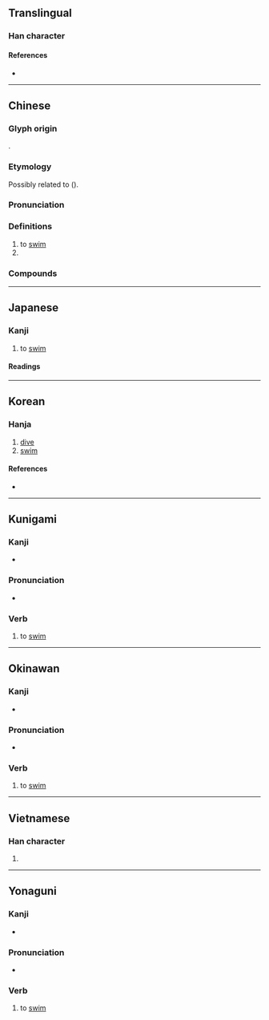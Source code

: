 {{character info/new}}
==Translingual==
{{stroke order|strokes=8}}

===Han character===
{{Han char|rn=85|rad=水|as=05|sn=8|four=33132|canj=EINE|ids=⿰氵永}}

====References====
* {{Han ref|kx=0619.020|dkj=17328|dj=1014.030|hdz=31595.050|uh=6CF3|ud=27891|bh=AA61|bd=43617}}

----

==Chinese==
{{zh-forms}}

===Glyph origin===
{{Han etym}}
{{Han compound|水|alt1=氵|永|ls=psc|c1=s|c2=p}}.

===Etymology===
Possibly related to {{cog|th|ว่าย||to swim}} ({{zh-ref|Schuessler, 2007}}).

===Pronunciation===
{{zh-pron
|m=yǒng
|m-s=yun4
|c=wing6
|c-t=ven5
|g=yn5
|h=pfs=yún;gd=yun3
|j=yng2
|mb=
|md=êng
|mn=éng
|mn-t=iong3
|w=2ion
|x=yn4
|mc=y
|oc=y
|cat=v,pn
}}

===Definitions===
{{zh-hanzi}}

# to [[swim]]
# {{surname|lang=zh}}

===Compounds===
{{zh-der|游泳:swim|蝶泳:butterfly stroke|仰泳:backstroke|背泳:backstroke|蛙泳:breaststroke|自由泳:freestyle|側泳|潛泳|游泳池|捷泳|游泳圈|泳裝|泳衣|游泳衣|泳池|游泳褲|泳氣鐘|涵泳|海豚泳|爬泳|電泳}}

----

==Japanese==

===Kanji===
{{ja-kanji|grade=3|rs=水05}}

# to [[swim]]

====Readings====
{{ja-readings
|goon=よう<やう<ゐやう
|kanon=えい<ゑい
|kun=およ-ぐ
}}

----

==Korean==

===Hanja===
{{ko-hanja|hangeul=영|eumhun=|rv=yeong|mr=yŏng|y=yeng}}

# [[dive]]
# [[swim]]

====References====
* {{Hanja ref|nav=10627}}

----

==Kunigami==

===Kanji===
{{head|xug|kanji}}

* {{ja-readings|kun=[[ういじゅん]] ([[泳じゅん]], uijun)}}

===Pronunciation===
* {{IPA|/ʔuid͡ʑuŋ/|lang=xug}}

===Verb===
{{head|xug|verb|hiragana|ういじゅん|romaji|uijun}}

# to [[swim]]

----

==Okinawan==

===Kanji===
{{head|ryu|kanji}}

* {{ja-readings|kun=[[っゐーじゅん]] ([[泳じゅん]], qwiijun)}}

===Pronunciation===
* {{IPA|/ʔwiːd͡ʑuŋ/|lang=ryu}}

===Verb===
{{head|ryu|verb|hiragana|っゐーじゅん|romaji|qwiijun}}

# to [[swim]]

----

==Vietnamese==

===Han character===
{{vi-hantu|[[vịnh]], [[vạnh]]|rs=水05}}

# {{defn|lang=vi|sort=水05}}

----

==Yonaguni==

===Kanji===
{{head|yoi|kanji}}

* {{ja-readings|kun=[[うく゚ん]] ([[泳く゚ん]], ungun)}}

===Pronunciation===
* {{IPA|/uŋuŋ/|lang=yoi}}

===Verb===
{{head|yoi|verb|hiragana|うく゚ん|romaji|ungun}}

# to [[swim]]